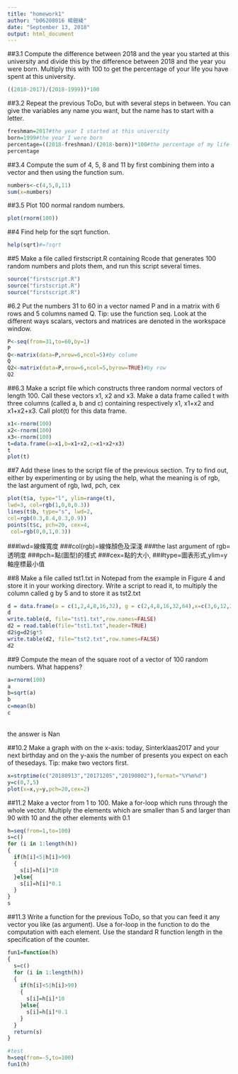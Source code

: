 ```yaml
---
title: "homework1"
author: "b06208016 楊鎧綾"
date: "September 13, 2018"
output: html_document
---
```


##3.1
Compute the difference between 2018 and the year
you started at this university and divide this by
the difference between 2018 and the year you were
born. Multiply this with 100 to get the percentage
of your life you have spent at this university. 
```r
((2018-2017)/(2018-1999))*100
```

##3.2
Repeat the previous ToDo, but with several steps
in between. You can give the variables any name
you want, but the name has to start with a letter.
```r
freshman=2017#the year I started at this university
born=1999#the year I were born
percentage=((2018-freshman)/(2018-born))*100#the percentage of my life I have spent at this university
percentage
```

##3.4
Compute the sum of 4, 5, 8 and 11 by first combining
them into a vector and then using the function
sum.
```r
numbers<-c(4,5,8,11)
sum(x=numbers)
```

##3.5
Plot 100 normal random numbers.
```r
plot(rnorm(100))
```

##4
Find help for the sqrt function.
```r
help(sqrt)#=?sqrt
```

##5
Make a file called firstscript.R containing Rcode
that generates 100 random numbers and plots
them, and run this script several times.
```r
source("firstscript.R")
source("firstscript.R")
source("firstscript.R")
```

#6.2
Put the numbers 31 to 60 in a vector named P and
in a matrix with 6 rows and 5 columns named Q.
Tip: use the function seq. Look at the different
ways scalars, vectors and matrices are denoted in
the workspace window.
```r
P<-seq(from=31,to=60,by=1)
P
Q<-matrix(data=P,nrow=6,ncol=5)#by colume
Q
Q2<-matrix(data=P,nrow=6,ncol=5,byrow=TRUE)#by row
Q2
```

##6.3
Make a script file which constructs three random
normal vectors of length 100. Call these vectors x1,
x2 and x3. Make a data frame called t with three
columns (called a, b and c) containing respectively
x1, x1+x2 and x1+x2+x3. Call plot(t) for this
data frame.
```r
x1<-rnorm(100)
x2<-rnorm(100)
x3<-rnorm(100)
t=data.frame(a=x1,b=x1+x2,c=x1+x2+x3)
t
plot(t)
```

##7
Add these lines to the script file of the previous
section. Try to find out, either by experimenting
or by using the help, what the meaning is of rgb,
the last argument of rgb, lwd, pch, cex
```r
plot(t$a, type="l", ylim=range(t),
lwd=3, col=rgb(1,0,0,0.3))
lines(t$b, type="s", lwd=2,
col=rgb(0.3,0.4,0.3,0.9))
points(t$c, pch=20, cex=4,
 col=rgb(0,0,1,0.3))
```

###lwd=線條寬度
###col(rgb)=線條顏色及深淺
###the last argument of rgb=透明度
###pch=點(圖型)的樣式
###cex=點的大小,
###type=圖表形式,ylim=y軸座標最小值

##8
Make a file called tst1.txt in Notepad from the
example in Figure 4 and store it in your working
directory. Write a script to read it, to multiply the
column called g by 5 and to store it as tst2.txt
```r
d = data.frame(a = c(1,2,4,8,16,32), g = c(2,4,8,16,32,64),x=c(3,6,12,24,48,96))
d
write.table(d, file="tst1.txt",row.names=FALSE)
d2 = read.table(file="tst1.txt",header=TRUE)
d2$g=d2$g*5
write.table(d2, file="tst2.txt",row.names=FALSE)
d2
```

##9
Compute the mean of the square root of a vector
of 100 random numbers. What happens?
```r
a=rnorm(100)
a
b=sqrt(a)
b
c=mean(b)
c
```
<br />the answer is Nan

##10.2
Make a graph with on the x-axis: today, Sinterklaas2017 and your next birthday and on the y-axis the
number of presents you expect on each of thesedays. Tip: make two vectors first.
```r
x=strptime(c("20180913","20171205","20190802"),format="%Y%m%d")
y=c(0,7,5)
plot(x=x,y=y,pch=20,cex=2)
```

##11.2
Make a vector from 1 to 100. Make a for-loop
which runs through the whole vector. Multiply
the elements which are smaller than 5 and larger
than 90 with 10 and the other elements with 0.1
```r
h=seq(from=1,to=100)
s=c()
for (i in 1:length(h))
{
  if(h[i]<5|h[i]>90)
  {
    s[i]=h[i]*10
  }else{
    s[i]=h[i]*0.1
  }
}
s
```

##11.3
Write a function for the previous ToDo, so that you
can feed it any vector you like (as argument). Use
a for-loop in the function to do the computation
with each element. Use the standard R function
length in the specification of the counter.
```r
fun1=function(h)
{
  s=c()
  for (i in 1:length(h))
  {
    if(h[i]<5|h[i]>90)
    {
      s[i]=h[i]*10
    }else{
      s[i]=h[i]*0.1
    }
  }
  return(s)
}

#test
h=seq(from=-5,to=100)
fun1(h)
```


















